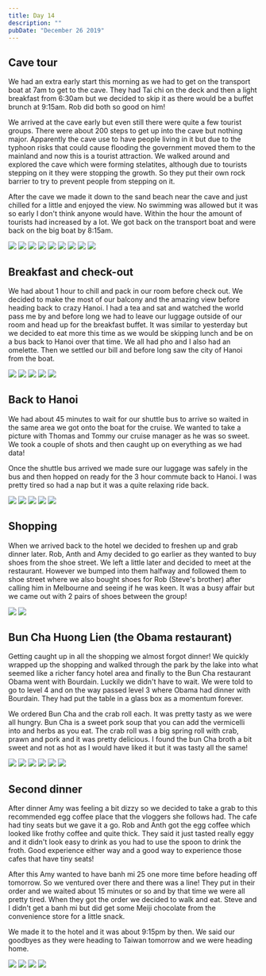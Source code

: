 ```yaml
---
title: Day 14
description: ""
pubDate: "December 26 2019"
---
```



## Cave tour

We had an extra early start this morning as we had to get on the transport boat at 7am to get to the cave. They had Tai chi on the deck and then a light breakfast from 6:30am but we decided to skip it as there would be a buffet brunch at 9:15am. Rob did both so good on him!

We arrived at the cave early but even still there were quite a few tourist groups. There were about 200 steps to get up into the cave but nothing major. Apparently the cave use to have people living in it but due to the typhoon risks that could cause flooding the government moved them to the mainland and now this is a tourist attraction. We walked around and explored the cave which were forming stelatites, although due to tourists stepping on it they were stopping the growth. So they put their own rock barrier to try to prevent people from stepping on it.

After the cave we made it down to the sand beach near the cave and just chilled for a little and enjoyed the view. No swimming was allowed but it was so early I don't think anyone would have. Within the hour the amount of tourists had increased by a lot. We got back on the transport boat and were back on the big boat by 8:15am.

<Grid columns={4}>
  <Img
    src="/src/content/travel/2019-taiwan-vietnam/assets/20a3958f75ee49cd99620abd93da72b4.jpg"
    aspectRatio={1}
    colSpan={2}
    rowSpan={2}
  />
  <Img
    src="/src/content/travel/2019-taiwan-vietnam/assets/a2b9c4f3ca194e0dbda2e94be0761a28.jpg"
    aspectRatio={1}
  />
  <Img
    src="/src/content/travel/2019-taiwan-vietnam/assets/e5f3e820980b4cbea52ad56100cfd1cf.jpg"
    aspectRatio={1}
  />
  <Img
    src="/src/content/travel/2019-taiwan-vietnam/assets/da62e13d1b834a52ba17e21e768a968b.jpg"
    aspectRatio={1}
  />
  <Img
    src="/src/content/travel/2019-taiwan-vietnam/assets/080c537256434fc8904cc2f00f5b44b3.jpg"
    aspectRatio={1}
  />
  <Img
    src="/src/content/travel/2019-taiwan-vietnam/assets/36b8aa96636b4435980995fa42565009.jpg"
    aspectRatio={1}
  />
  <Img
    src="/src/content/travel/2019-taiwan-vietnam/assets/d541f8781e3e4de8b3c1b54725b481ee.jpg"
    aspectRatio={1}
  />
  <Img
    src="/src/content/travel/2019-taiwan-vietnam/assets/913298f3de764bef8e3fdb8fbf1b87c5.jpg"
    aspectRatio={1}
  />
  <Img
    src="/src/content/travel/2019-taiwan-vietnam/assets/ad3e5c76f2b74ae799f5f98c2e79d300.jpg"
    aspectRatio={1}
  />
</Grid>

## Breakfast and check-out

We had about 1 hour to chill and pack in our room before check out. We decided to make the most of our balcony and the amazing view before heading back to crazy Hanoi. I had a tea and sat and watched the world pass me by and before long we had to leave our luggage outside of our room and head up for the breakfast buffet. It was similar to yesterday but we decided to eat more this time as we would be skipping lunch and be on a bus back to Hanoi over that time. We all had pho and I also had an omelette. Then we settled our bill and before long saw the city of Hanoi from the boat.

<Grid columns={6}>
  <Img
    src="/src/content/travel/2019-taiwan-vietnam/assets/2021c82f830545f2ad6925f837fe22be.jpg"
    aspectRatio={1}
    colSpan={2}
  />
  <Img
    src="/src/content/travel/2019-taiwan-vietnam/assets/40e9aee6793940e893d9507297e86297.jpg"
    aspectRatio={1}
    colSpan={2}
  />
  <Img
    src="/src/content/travel/2019-taiwan-vietnam/assets/3084bf2cad2c42489a27b7b4e27577f5.jpg"
    aspectRatio={1}
    colSpan={2}
  />
  <Img
    src="/src/content/travel/2019-taiwan-vietnam/assets/5e0dc4bf23804a2ea320c1e7f36d533c.jpg"
    aspectRatio={1}
    colSpan={3}
  />
  <Img
    src="/src/content/travel/2019-taiwan-vietnam/assets/ad42d7939f894249a21a09e1c681e9ac.jpg"
    aspectRatio={1}
    colSpan={3}
  />
</Grid>

## Back to Hanoi

We had about 45 minutes to wait for our shuttle bus to arrive so waited in the same area we got onto the boat for the cruise. We wanted to take a picture with Thomas and Tommy our cruise manager as he was so sweet. We took a couple of shots and then caught up on everything as we had data!

Once the shuttle bus arrived we made sure our luggage was safely in the bus and then hopped on ready for the 3 hour commute back to Hanoi. I was pretty tired so had a nap but it was a quite relaxing ride back.

<Grid columns={6}>
  <Img
    src="/src/content/travel/2019-taiwan-vietnam/assets/eacf16b69f6644c987faf895ccd505de.jpg"
    aspectRatio={1}
    colSpan={2}
  />
  <Img
    src="/src/content/travel/2019-taiwan-vietnam/assets/108083d68697457e97d85113cb94319b.jpg"
    aspectRatio={1}
    colSpan={2}
  />
  <Img
    src="/src/content/travel/2019-taiwan-vietnam/assets/2714d607830d4b2a9855da9b04d32c28.jpg"
    aspectRatio={1}
    colSpan={2}
  />
  <Img
    src="/src/content/travel/2019-taiwan-vietnam/assets/b4ea4cb903ac48b0a0d9d9b3399b7ba8.jpg"
    aspectRatio={1}
    colSpan={3}
  />
  <Img
    src="/src/content/travel/2019-taiwan-vietnam/assets/64471ef6c8e441119eb3264502419078.jpg"
    aspectRatio={1}
    colSpan={3}
  />
</Grid>

## Shopping

When we arrived back to the hotel we decided to freshen up and grab dinner later. Rob, Anth and Amy decided to go earlier as they wanted to buy shoes from the shoe street. We left a little later and decided to meet at the restaurant. However we bumped into them halfway and followed them to shoe street where we also bought shoes for Rob (Steve's brother) after calling him in Melbourne and seeing if he was keen. It was a busy affair but we came out with 2 pairs of shoes between the group!

<Grid columns={2}>
  <Img
    src="/src/content/travel/2019-taiwan-vietnam/assets/913f7dd1fff4461293c78231773d0680.jpg"
    aspectRatio={1}
  />
  <Img
    src="/src/content/travel/2019-taiwan-vietnam/assets/ffacd7c7a06b47d1a9e8d055ad40886c.jpg"
    aspectRatio={1}
  />
</Grid>

## Bun Cha Huong Lien (the Obama restaurant)

Getting caught up in all the shopping we almost forgot dinner! We quickly wrapped up the shopping and walked through the park by the lake into what seemed like a richer fancy hotel area and finally to the Bun Cha restaurant Obama went with Bourdain. Luckily we didn't have to wait. We were told to go to level 4 and on the way passed level 3 where Obama had dinner with Bourdain. They had put the table in a glass box as a momentum forever.

We ordered Bun Cha and the crab roll each. It was pretty tasty as we were all hungry. Bun Cha is a sweet pork soup that you can add the vermicelli into and herbs as you eat. The crab roll was a big spring roll with crab, prawn and pork and it was pretty delicious. I found the bun Cha broth a bit sweet and not as hot as I would have liked it but it was tasty all the same!

<Grid columns={3}>
  <Img
    src="/src/content/travel/2019-taiwan-vietnam/assets/e2fae7e7ae8a48d0b6dccaee54a52944.jpg"
    aspectRatio={1}
    colSpan={2}
    rowSpan={2}
  />
  <Img
    src="/src/content/travel/2019-taiwan-vietnam/assets/d387bb01bace413d822f0190ad7705e1.jpg"
    aspectRatio={1}
  />
  <Img
    src="/src/content/travel/2019-taiwan-vietnam/assets/6d72d9238b0a49bc991c05f71e315119.jpg"
    aspectRatio={1}
  />
  <Img
    src="/src/content/travel/2019-taiwan-vietnam/assets/8fa48590e66c4e9a8abc0aea2db4593b.jpg"
    aspectRatio={1}
  />
  <Img
    src="/src/content/travel/2019-taiwan-vietnam/assets/dfc390b80ffc4d54a6506531a7770d49.jpg"
    aspectRatio={1}
  />
  <Img
    src="/src/content/travel/2019-taiwan-vietnam/assets/000d4301934942a892a656d38921a8ed.jpg"
    aspectRatio={1}
  />
</Grid>

## Second dinner

After dinner Amy was feeling a bit dizzy so we decided to take a grab to this recommended egg coffee place that the vloggers she follows had. The cafe had tiny seats but we gave it a go. Rob and Anth got the egg coffee which looked like frothy coffee and quite thick. They said it just tasted really eggy and it didn't look easy to drink as you had to use the spoon to drink the froth. Good experience either way and a good way to experience those cafes that have tiny seats!

After this Amy wanted to have banh mi 25 one more time before heading off tomorrow. So we ventured over there and there was a line! They put in their order and we waited about 15 minutes or so and by that time we were all pretty tired. When they got the order we decided to walk and eat. Steve and I didn't get a banh mi but did get some Meiji chocolate from the convenience store for a little snack.

We made it to the hotel and it was about 9:15pm by then. We said our goodbyes as they were heading to Taiwan tomorrow and we were heading home.

<Grid columns={2}>
  <Img
    src="/src/content/travel/2019-taiwan-vietnam/assets/4a558905e04242d0ba16d8502d5cbbad.jpg"
    aspectRatio={1}
  />
  <Img
    src="/src/content/travel/2019-taiwan-vietnam/assets/1be5ec302733460f9735a5a5c8225054.jpg"
    aspectRatio={1}
  />
  <Img
    src="/src/content/travel/2019-taiwan-vietnam/assets/f78e0debe8744d42ade32d863651a1a9.jpg"
    aspectRatio={1}
  />
  <Img
    src="/src/content/travel/2019-taiwan-vietnam/assets/a93c2662a1614ef2a68c264a56458ab2.jpg"
    aspectRatio={1}
  />
</Grid>
